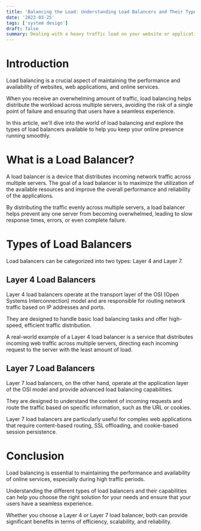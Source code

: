 ```yaml
---
title: 'Balancing the Load: Understanding Load Balancers and Their Types'
date: '2023-03-25'
tags: ['system design']
draft: false
summary: Dealing with a heavy traffic load on your website or application? Learn about load balancers and how they distribute traffic to keep your online presence running smoothly. Discover the differences between Layer 4 and Layer 7 load balancers and find the right solution for your needs.
---
```


# Introduction

Load balancing is a crucial aspect of maintaining the performance and availability of websites, web applications, and online services.

When you receive an overwhelming amount of traffic, load balancing helps distribute the workload across multiple servers, avoiding the risk of a single point of failure and ensuring that users have a seamless experience.

In this article, we'll dive into the world of load balancing and explore the types of load balancers available to help you keep your online presence running smoothly.

# What is a Load Balancer?

A load balancer is a device that distributes incoming network traffic across multiple servers. The goal of a load balancer is to maximize the utilization of the available resources and improve the overall performance and reliability of the applications.

By distributing the traffic evenly across multiple servers, a load balancer helps prevent any one server from becoming overwhelmed, leading to slow response times, errors, or even complete failure.

# Types of Load Balancers

Load balancers can be categorized into two types: Layer 4 and Layer 7.

## Layer 4 Load Balancers

Layer 4 load balancers operate at the transport layer of the OSI (Open Systems Interconnection) model and are responsible for routing network traffic based on IP addresses and ports.

They are designed to handle basic load balancing tasks and offer high-speed, efficient traffic distribution.

A real-world example of a Layer 4 load balancer is a service that distributes incoming web traffic across multiple servers, directing each incoming request to the server with the least amount of load.

## Layer 7 Load Balancers

Layer 7 load balancers, on the other hand, operate at the application layer of the OSI model and provide advanced load balancing capabilities.

They are designed to understand the content of incoming requests and route the traffic based on specific information, such as the URL or cookies.

Layer 7 load balancers are particularly useful for complex web applications that require content-based routing, SSL offloading, and cookie-based session persistence.

# Conclusion

Load balancing is essential to maintaining the performance and availability of online services, especially during high traffic periods.

Understanding the different types of load balancers and their capabilities can help you choose the right solution for your needs and ensure that your users have a seamless experience.

Whether you choose a Layer 4 or Layer 7 load balancer, both can provide significant benefits in terms of efficiency, scalability, and reliability.
